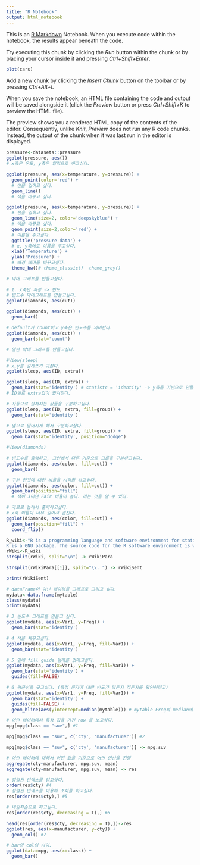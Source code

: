 ```yaml
---
title: "R Notebook"
output: html_notebook
---
```


This is an [R Markdown](http://rmarkdown.rstudio.com) Notebook. When you execute code within the notebook, the results appear beneath the code. 

Try executing this chunk by clicking the *Run* button within the chunk or by placing your cursor inside it and pressing *Ctrl+Shift+Enter*. 

```r
plot(cars)
```

Add a new chunk by clicking the *Insert Chunk* button on the toolbar or by pressing *Ctrl+Alt+I*.

When you save the notebook, an HTML file containing the code and output will be saved alongside it (click the *Preview* button or press *Ctrl+Shift+K* to preview the HTML file).

The preview shows you a rendered HTML copy of the contents of the editor. Consequently, unlike *Knit*, *Preview* does not run any R code chunks. Instead, the output of the chunk when it was last run in the editor is displayed.

```r
pressure<-datasets::pressure
ggplot(pressure, aes())
# x축은 온도, y축은 압력으로 하고싶다.

ggplot(pressure, aes(x=temperature, y=pressure)) +
  geom_point(color='red') +
  # 선을 입히고 싶다.
  geom_line()
  # 색을 바꾸고 싶다.

ggplot(pressure, aes(x=temperature, y=pressure)) +
  # 선을 입히고 싶다.
  geom_line(size=2, color='deepskyblue') +
  # 색을 바꾸고 싶다.
  geom_point(size=2,color='red') +
  # 이름을 주고싶다.
  ggtitle('pressure data') +
  # x, y축에도 이름을 주고싶다.
  xlab('Temperature') +
  ylab('Pressure') +
  # 배경 테마를 바꾸고싶다.
  theme_bw()# theme_classic()  theme_grey()

```

```r
# 막대 그래프를 만들고싶다.

# 1. x축만 지정 -> 빈도
# 빈도수 막대그래프를 만들고싶다.
ggplot(diamonds, aes(cut))

ggplot(diamonds, aes(cut)) +
  geom_bar()

# default가 count이고 y축은 빈도수를 의미한다.
ggplot(diamonds, aes(cut)) +
  geom_bar(stat='count')

```

```r

# 일반 막대 그래프를 만들고싶다.

#View(sleep)
# x,y를 길게쓰기 귀찮다.
ggplot(sleep, aes(ID, extra))

ggplot(sleep, aes(ID, extra)) +
  geom_bar(stat='identity') # statistc = 'identity' -> y축을 기반으로 만들겠다.
# ID별로 extra값이 합쳐진다. 

# 자동으로 합쳐지는 값들을 구분하고싶다.
ggplot(sleep, aes(ID, extra, fill=group)) +
  geom_bar(stat='identity')

# 옆으로 떨어지게 해서 구분하고싶다.
ggplot(sleep, aes(ID, extra, fill=group)) +
  geom_bar(stat='identity', position="dodge")

#View(diamonds)

```


```r
# 빈도수를 출력하고, 그안에서 다른 기준으로 그룹을 구분하고싶다. 
ggplot(diamonds, aes(color, fill=cut)) +
  geom_bar()

# 구분 한것에 대한 비율을 시각화 하고싶다.
ggplot(diamonds, aes(color, fill=cut)) +
  geom_bar(position="fill") 
  # 색이 J이면 Fair 비율이 높다. 라는 것을 알 수 있다.

# 가로로 눕혀서 출력하고싶다.
# x축 이름이 너무 길어서 겹친다.
ggplot(diamonds, aes(color, fill=cut)) +
  geom_bar(position="fill") +
  coord_flip()
```

```r
R_wiki<-"R is a programming language and software environment for statistical computing and graphics supported by the R Foundation for Statistical Computing. The R language is widely used among statisticians and data miners for developing statistical software and data analysis. Polls, surveys of data miners, and studies of scholarly literature databases show that R's popularity has increased substantially in recent years.
R is a GNU package. The source code for the R software environment is written primarily in C, Fortran, and R. R is freely available under the GNU General Public License, and pre-compiled binary versions are provided for various operating systems. While R has a command line interface, there are several graphical front-ends available."
rWiki<-R_wiki
strsplit(rWiki, split="\n") -> rWikiPara

strsplit(rWikiPara[[1]], split="\\. ") -> rWikiSent

print(rWikiSent)

```
```r
# dataFrame이 아닌 데이터를 그래프로 그리고 싶다.
mydata<-data.frame(mytable)
class(mydata)
print(mydata)

# 3 빈도수 그래프를 만들고 싶다.
ggplot(mydata, aes(x=Var1, y=Freq)) +
  geom_bar(stat='identity')

# 4 색을 채우고싶다.
ggplot(mydata, aes(x=Var1, y=Freq, fill=Var1)) +
  geom_bar(stat='identity')

# 5 옆에 fill guide 범례를 없애고싶다.
ggplot(mydata, aes(x=Var1, y=Freq, fill=Var1)) +
  geom_bar(stat='identity') +
  guides(fill=FALSE)

# 6 평균선을 긋고싶다. (특정 문자에 대한 빈도가 많은지 적은지를 확인하려고)
ggplot(mydata, aes(x=Var1, y=Freq, fill=Var1)) +
  geom_bar(stat='identity') +
  guides(fill=FALSE) +
  geom_hline(aes(yintercept=median(mytable))) # mytable Freq의 median에 horizontal line을 그린다. 


```


```r


# 어떤 데이터에서 특정 값을 가진 row 를 보고싶다.
mpg[mpg$class == "suv",] #1

mpg[mpg$class == "suv", c('cty', 'manufacturer')] #2

mpg[mpg$class == "suv", c('cty', 'manufacturer')] -> mpg.suv

# 어떤 데이터에 대해서 어떤 값을 기준으로 어떤 연산을 진행
aggregate(cty~manufacturer, mpg.suv, mean)
aggregate(cty~manufacturer, mpg.suv, mean) -> res

# 정렬된 인덱스를 얻고싶다.
order(res$cty) #4
# 정렬된 인덱스를 이용해 조회를 하고싶다. 
res[order(res$cty),] #5

# 내림차순으로 하고싶다.
res[order(res$cty, decreasing = T),] #6

head(res[order(res$cty, decreasing = T),])->res
ggplot(res, aes(x=manufacturer, y=cty)) +
  geom_col() #7

# bar와 col의 차이. 
ggplot(data=mpg, aes(x=class)) +
  geom_bar()



```

```r

```











